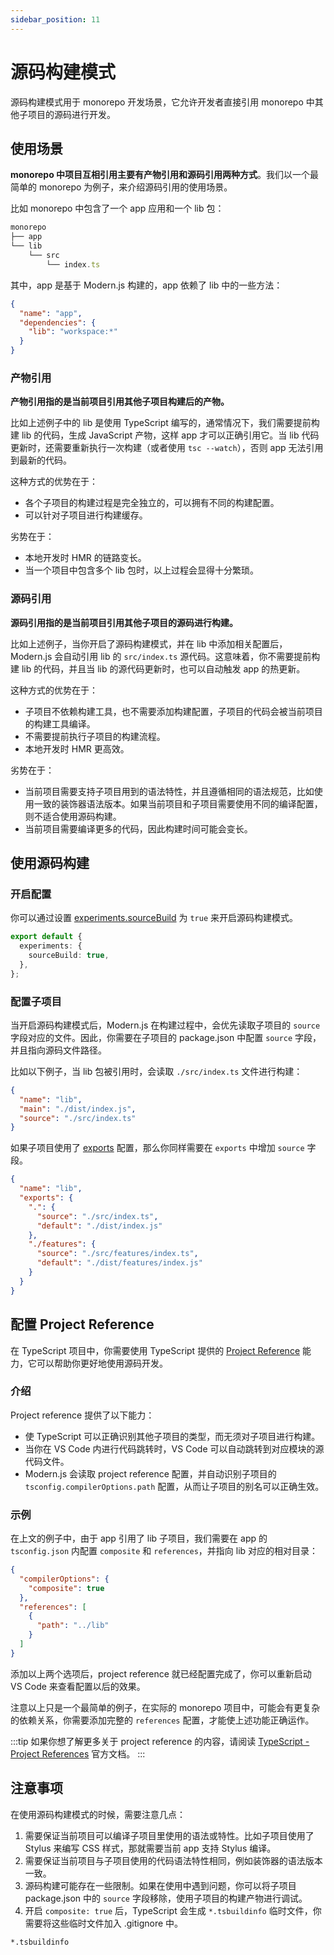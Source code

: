 ```yaml
---
sidebar_position: 11
---
```


# 源码构建模式

源码构建模式用于 monorepo 开发场景，它允许开发者直接引用 monorepo 中其他子项目的源码进行开发。

## 使用场景

**monorepo 中项目互相引用主要有产物引用和源码引用两种方式**。我们以一个最简单的 monorepo 为例子，来介绍源码引用的使用场景。

比如 monorepo 中包含了一个 app 应用和一个 lib 包：

```ts
monorepo
├── app
└── lib
    └── src
        └── index.ts
```

其中，app 是基于 Modern.js 构建的，app 依赖了 lib 中的一些方法：

```json
{
  "name": "app",
  "dependencies": {
    "lib": "workspace:*"
  }
}
```

### 产物引用

**产物引用指的是当前项目引用其他子项目构建后的产物。**

比如上述例子中的 lib 是使用 TypeScript 编写的，通常情况下，我们需要提前构建 lib 的代码，生成 JavaScript 产物，这样 app 才可以正确引用它。当 lib 代码更新时，还需要重新执行一次构建（或者使用 `tsc --watch`），否则 app 无法引用到最新的代码。

这种方式的优势在于：

- 各个子项目的构建过程是完全独立的，可以拥有不同的构建配置。
- 可以针对子项目进行构建缓存。

劣势在于：

- 本地开发时 HMR 的链路变长。
- 当一个项目中包含多个 lib 包时，以上过程会显得十分繁琐。

### 源码引用

**源码引用指的是当前项目引用其他子项目的源码进行构建。**

比如上述例子，当你开启了源码构建模式，并在 lib 中添加相关配置后，Modern.js 会自动引用 lib 的 `src/index.ts` 源代码。这意味着，你不需要提前构建 lib 的代码，并且当 lib 的源代码更新时，也可以自动触发 app 的热更新。

这种方式的优势在于：

- 子项目不依赖构建工具，也不需要添加构建配置，子项目的代码会被当前项目的构建工具编译。
- 不需要提前执行子项目的构建流程。
- 本地开发时 HMR 更高效。

劣势在于：

- 当前项目需要支持子项目用到的语法特性，并且遵循相同的语法规范，比如使用一致的装饰器语法版本。如果当前项目和子项目需要使用不同的编译配置，则不适合使用源码构建。
- 当前项目需要编译更多的代码，因此构建时间可能会变长。

## 使用源码构建

### 开启配置

你可以通过设置 [experiments.sourceBuild](/configure/app/experiments/source-build.html) 为 `true` 来开启源码构建模式。

```ts
export default {
  experiments: {
    sourceBuild: true,
  },
};
```

### 配置子项目

当开启源码构建模式后，Modern.js 在构建过程中，会优先读取子项目的 `source` 字段对应的文件。因此，你需要在子项目的 package.json 中配置 `source` 字段，并且指向源码文件路径。

比如以下例子，当 lib 包被引用时，会读取 `./src/index.ts` 文件进行构建：

```json title="package.json"
{
  "name": "lib",
  "main": "./dist/index.js",
  "source": "./src/index.ts"
}
```

如果子项目使用了 [exports](https://nodejs.org/api/packages.html#package-entry-points) 配置，那么你同样需要在 `exports` 中增加 `source` 字段。

```json title="package.json"
{
  "name": "lib",
  "exports": {
    ".": {
      "source": "./src/index.ts",
      "default": "./dist/index.js"
    },
    "./features": {
      "source": "./src/features/index.ts",
      "default": "./dist/features/index.js"
    }
  }
}
```

## 配置 Project Reference

在 TypeScript 项目中，你需要使用 TypeScript 提供的 [Project Reference](https://www.typescriptlang.org/docs/handbook/project-references.html) 能力，它可以帮助你更好地使用源码开发。

### 介绍

Project reference 提供了以下能力：

- 使 TypeScript 可以正确识别其他子项目的类型，而无须对子项目进行构建。
- 当你在 VS Code 内进行代码跳转时，VS Code 可以自动跳转到对应模块的源代码文件。
- Modern.js 会读取 project reference 配置，并自动识别子项目的 `tsconfig.compilerOptions.path` 配置，从而让子项目的别名可以正确生效。

### 示例

在上文的例子中，由于 app 引用了 lib 子项目，我们需要在 app 的 `tsconfig.json` 内配置 `composite` 和 `references`，并指向 lib 对应的相对目录：

```json title="app/tsconfig.json"
{
  "compilerOptions": {
    "composite": true
  },
  "references": [
    {
      "path": "../lib"
    }
  ]
}
```

添加以上两个选项后，project reference 就已经配置完成了，你可以重新启动 VS Code 来查看配置以后的效果。

注意以上只是一个最简单的例子，在实际的 monorepo 项目中，可能会有更复杂的依赖关系，你需要添加完整的 `references` 配置，才能使上述功能正确运作。

:::tip
如果你想了解更多关于 project reference 的内容，请阅读 [TypeScript - Project References](https://www.typescriptlang.org/docs/handbook/project-references.html) 官方文档。
:::

## 注意事项

在使用源码构建模式的时候，需要注意几点：

1. 需要保证当前项目可以编译子项目里使用的语法或特性。比如子项目使用了 Stylus 来编写 CSS 样式，那就需要当前 app 支持 Stylus 编译。
2. 需要保证当前项目与子项目使用的代码语法特性相同，例如装饰器的语法版本一致。
3. 源码构建可能存在一些限制。如果在使用中遇到问题，你可以将子项目 package.json 中的 `source` 字段移除，使用子项目的构建产物进行调试。
4. 开启 `composite: true` 后，TypeScript 会生成 `*.tsbuildinfo` 临时文件，你需要将这些临时文件加入 .gitignore 中。

```text title=".gitignore"
*.tsbuildinfo
```
